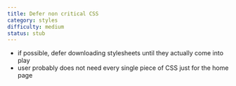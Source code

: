 ```yaml
---
title: Defer non critical CSS
category: styles
difficulty: medium
status: stub
---
```


- if possible, defer downloading stylesheets until they actually come into play
- user probably does not need every single piece of CSS just for the home page
